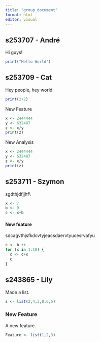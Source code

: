 ```yaml
---
title: "group_document"
format: html
editor: visual
---
```


## s253707 - André

Hi guys!

```r
print("Hello World")
```

## s253709 - Cat

Hey people, hey world

```r
print(2+2)
```

New Feature

```r

x <- 2444444
y <- 632487
z <- x/y
print(z)

```

New Analysis

```r

x <- 2444444
y <- 632487
z <- x/y
print(z)
```

## s253711 - Szymon

sgdthjdfjjhf\\

```r
x <- 7
b <- 9
c <- x+b
```

#### New feature

sdcagvthjsfkdcvtyjeacsdaervtyucesrvafyu

```r
c <- b +c
for (x in 1:10) {
  c <- c+x
  c
} 

```

## **s243865 - Lily**

Made a list.

```r
s <- list(2,4,3,8,6,5)

```

### New Feature

A new feature.

```r
Feature <- list(1,2,3)

```
